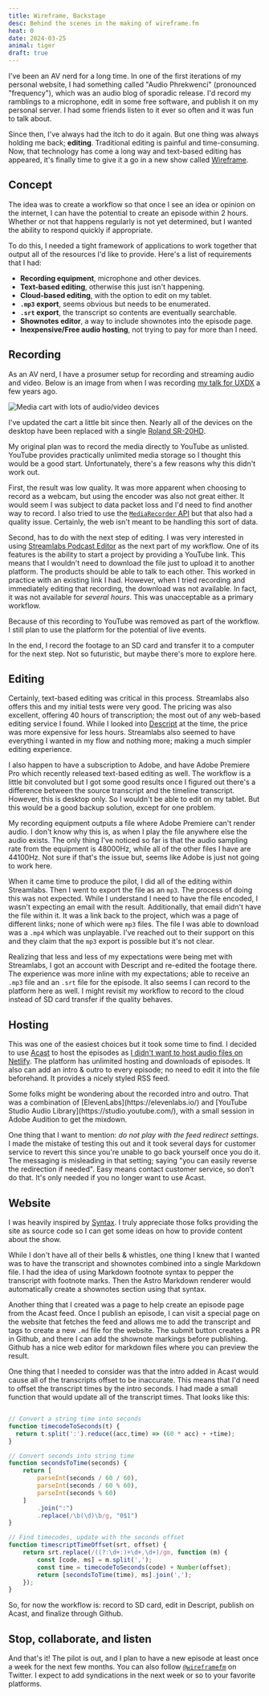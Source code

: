 ```yaml
---
title: Wireframe, Backstage
desc: Behind the scenes in the making of wireframe.fm
heat: 0
date: 2024-03-25
animal: tiger
draft: true
---
```



I've been an AV nerd for a long time. In one of the first iterations of my personal website, I had something called "Audio Phrekwenci" (pronounced "frequency"), which was an audio blog of sporadic release. I'd record my ramblings to a microphone, edit in some free software, and publish it on my personal server. I had some friends listen to it ever so often and it was fun to talk about.

Since then, I've always had the itch to do it again. But one thing was always holding me back; **editing**. Traditional editing is painful and time-consuming. Now, that technology has come a long way and text-based editing has appeared, it's finally time to give it a go in a new show called [Wireframe](https://wireframe.fm).

## Concept

The idea was to create a workflow so that once I see an idea or opinion on the internet, I can have the potential to create an episode within 2 hours. Whether or not that happens regularly is not yet determined, but I wanted the ability to respond quickly if appropriate.

To do this, I needed a tight framework of applications to work together that output all of the resources I'd like to provide. Here's a list of requirements that I had:

- **Recording equipment**, microphone and other devices.
- **Text-based editing**, otherwise this just isn't happening.
- **Cloud-based editing**, with the option to edit on my tablet.
- **`.mp3` export**, seems obvious but needs to be enumerated.
- **`.srt` export**, the transcript so contents are eventually searchable.
- **Shownotes editor**, a way to include shownotes into the episode page.
- **Inexpensive/Free audio hosting**, not trying to pay for more than I need.

## Recording

As an AV nerd, I have a prosumer setup for recording and streaming audio and video. Below is an image from when I was recording [my talk for UXDX](https://www.youtube.com/watch?v=V_FfUrmLnQ0) a few years ago.

![Media cart with lots of audio/video devices](/images/media-cart.jpeg)

I've updated the cart a little bit since then. Nearly all of the devices on the desktop have been replaced with a single [Roland SR-20HD](https://proav.roland.com/global/products/sr-20hd/).

My original plan was to record the media directly to YouTube as unlisted. YouTube provides practically unlimited media storage so I thought this would be a good start. Unfortunately, there's a few reasons why this didn't work out.

First, the result was low quality. It was more apparent when choosing to record as a webcam, but using the encoder was also not great either. It would seem I was subject to data packet loss and I'd need to find another way to record. I also tried to use the [`MediaRecorder` API](https://developer.mozilla.org/en-US/docs/Web/API/MediaRecorder) but that also had a quality issue. Certainly, the web isn't meant to be handling this sort of data.

Second, has to do with the next step of editing. I was very interested in using [Streamlabs Podcast Editor](https://streamlabs.com/podcast-editor) as the next part of my workflow. One of its features is the ability to start a project by providing a YouTube link. This means that I wouldn't need to download the file just to upload it to another platform. The products should be able to talk to each other. This worked in practice with an existing link I had. However, when I tried recording and immediately editing that recording, the download was not available. In fact, it was not available for _several hours_. This was unacceptable as a primary workflow.

Because of this recording to YouTube was removed as part of the workflow. I still plan to use the platform for the potential of live events.

In the end, I record the footage to an SD card and transfer it to a computer for the next step. Not so futuristic, but maybe there's more to explore here.

## Editing

Certainly, text-based editing was critical in this process. Streamlabs also offers this and my initial tests were very good. The pricing was also excellent, offering 40 hours of transcription; the most out of any web-based editing service I found. While I looked into [Descript](https://www.descript.com/) at the time, the price was more expensive for less hours. Streamlabs also seemed to have everything I wanted in my flow and nothing more; making a much simpler editing experience.

I also happen to have a subscription to Adobe, and have Adobe Premiere Pro which recently released text-based editing as well. The workflow is a little bit convoluted but I got some good results once I figured out there's a difference between the source transcript and the timeline transcript. However, this is desktop only. So I wouldn't be able to edit on my tablet. But this would be a good backup solution, except for one problem. 

My recording equipment outputs a file where Adobe Premiere can't render audio. I don't know why this is, as when I play the file anywhere else the audio exists. The only thing I've noticed so far is that the audio sampling rate from the equipment is 48000Hz, while all of the other files I have are 44100Hz. Not sure if that's the issue but, seems like Adobe is just not going to work here.

When it came time to produce the pilot, I did all of the editing within Streamlabs. Then I went to export the file as an `mp3`. The process of doing this was not expected. While I understand I need to have the file encoded, I wasn't expecting an email with the result. Additionally, that email didn't have the file within it. It was a link back to the project, which was a page of different links; none of which were `mp3` files. The file I was able to download was a `.mp4` which was unplayable. I've reached out to their support on this and they claim that the `mp3` export is possible but it's not clear.

Realizing that less and less of my expectations were being met with Streamlabs, I got an account with Descript and re-edited the footage there. The experience was more inline with my expectations; able to receive an `.mp3` file and an `.srt` file for the episode. It also seems I can record to the platform here as well. I might revisit my workflow to record to the cloud instead of SD card transfer if the quality behaves.

## Hosting

This was one of the easiest choices but it took some time to find. I decided to use [Acast](https://www.acast.com/) to host the episodes as [I didn't want to host audio files on Netlify](https://www.reddit.com/r/webdev/comments/1b14bty/netlify_just_sent_me_a_104k_bill_for_a_simple/). The platform has unlimited hosting and downloads of episodes. It also can add an intro & outro to every episode; no need to edit it into the file beforehand. It provides a nicely styled RSS feed.

<Aside>
Some folks might be wondering about the recorded intro and outro. That was a combination of [ElevenLabs](https://elevenlabs.io/) and [YouTube Studio Audio Library](https://studio.youtube.com/), with a small session in Adobe Audition to get the mixdown.
</Aside>

One thing that I want to mention: _do not play with the feed redirect settings_. I made the mistake of testing this out and it took several days for customer service to revert this since you're unable to go back yourself once you do it. The messaging is misleading in that setting; saying "you can easily reverse the redirection if needed". Easy means contact customer service, so don't do that. It's only needed if you no longer want to use Acast.

## Website

I was heavily inspired by [Syntax](https://syntax.fm/). I truly appreciate those folks providing the site as source code so I can get some ideas on how to provide content about the show.

While I don't have all of their bells & whistles, one thing I knew that I wanted was to have the transcript and shownotes combined into a single Markdown file. I had the idea of using Markdown footnote syntax to pepper the transcript with footnote marks. Then the Astro Markdown renderer would automatically create a shownotes section using that syntax.

Another thing that I created was a page to help create an episode page from the Acast feed. Once I publish an episode, I can visit a special page on the website that fetches the feed and allows me to add the transcript and tags to create a new `.md` file for the website. The submit button creates a PR in Github, and there I can add the shownote markings before publishing. Github has a nice web editor for markdown files where you can preview the result.

One thing that I needed to consider was that the intro added in Acast would cause all of the transcripts offset to be inaccurate. This means that I'd need to offset the transcript times by the intro seconds. I had made a small function that would update all of the transcript times. That looks like this:

```js

// Convert a string time into seconds
function timecodeToSeconds(t) {
  return t.split(':').reduce((acc,time) => (60 * acc) + +time);
}

// Convert seconds into string time
function secondsToTime(seconds) {
    return [
        parseInt(seconds / 60 / 60),
        parseInt(seconds / 60 % 60),
        parseInt(seconds % 60)
    ]
        .join(":")
        .replace(/\b(\d)\b/g, "0$1")
}

// Find timecodes, update with the seconds offset
function timescriptTimeOffset(srt, offset) {
    return srt.replace(/((?:\d+:)+\d+,\d+)/gm, function (m) {
        const [code, ms] = m.split(',');
        const time = timecodeToSeconds(code) + Number(offset);
        return [secondsToTime(time), ms].join(',');
    });
}
```

So, for now the workflow is: record to SD card, edit in Descript, publish on Acast, and finalize through Github.

## Stop, collaborate, and listen

And that's it! The pilot is out, and I plan to have a new episode at least once a week for the next few months. You can also follow [`@wireframefm`](https://twitter.com/wireframefm) on Twitter. I expect to add syndications in the next week or so to your favorite platforms.